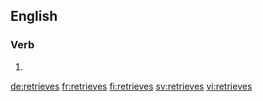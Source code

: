 ==English==

===Verb===
{{head|en}}

# {{en-third-person singular of|retrieve}}

[[de:retrieves]]
[[fr:retrieves]]
[[fi:retrieves]]
[[sv:retrieves]]
[[vi:retrieves]]